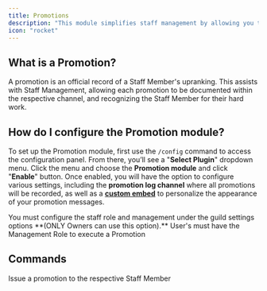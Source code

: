 ```yaml
---
title: Promotions
description: "This module simplifies staff management by allowing you to reward your Hard-Working Staff"
icon: "rocket"
---
```

## What is a Promotion?
A promotion is an official record of a Staff Member's upranking. This assists with Staff Management, allowing each promotion to be documented within the respective channel, and recognizing the Staff Member for their hard work. 

## How do I configure the Promotion module?
To set up the Promotion module, first use the `/config` command to access the configuration panel. From there, you’ll see a "**Select Plugin**" dropdown menu. Click the menu and choose the **Promotion module** and click "**Enable**" button. Once enabled, you will have the option to configure various settings, including the **promotion log channel** where all promotions will be recorded, as well as a **[custom embed](/miscellaneous/variables#infraction-variables)** to personalize the appearance of your promotion messages.

<Note>
You must configure the staff role and management under the guild settings options **(ONLY Owners can use this option).**
</Note>

<Warning>
User's must have the Management Role to execute a Promotion
</Warning>

## Commands
<Card title="">
<CardGroup cols={3}>
  <Card title="promote" icon="gear">
Issue a promotion to the respective Staff Member
  </Card>

</CardGroup>
</Card>
